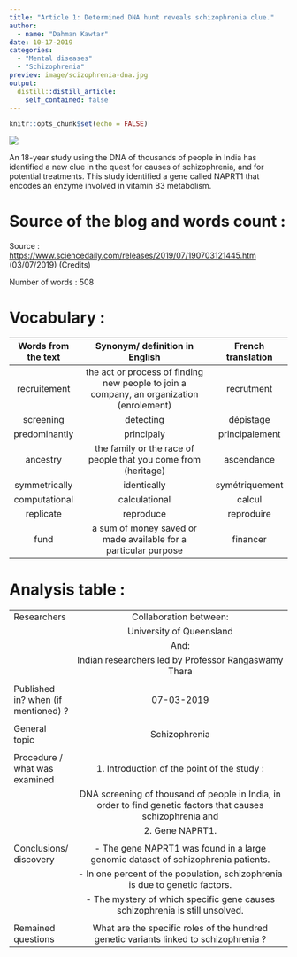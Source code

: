 ```yaml
---
title: "Article 1: Determined DNA hunt reveals schizophrenia clue."
author:
  - name: "Dahman Kawtar"
date: 10-17-2019
categories:
  - "Mental diseases"
  - "Schizophrenia"
preview: image/scizophrenia-dna.jpg
output:
  distill::distill_article:
    self_contained: false
---
```


```r
knitr::opts_chunk$set(echo = FALSE)
```

![](image/schizophrenia-dna.jpg)

An 18-year study using the DNA of thousands of people in India has identified a new clue in the quest for causes of schizophrenia, and for potential treatments. This study identified a gene called NAPRT1 that encodes an enzyme involved in vitamin B3 metabolism.

# Source of the blog and words count :

Source : <https://www.sciencedaily.com/releases/2019/07/190703121445.htm>  (03/07/2019)
(Credits)

Number of words : 508


# Vocabulary :

| Words from the text |                 Synonym/ definition in English                  | French translation |
| :-----------------: | :-------------------------------------------------------------: | :----------------: |
|     recruitement    | the act or process of finding new people to join a company, an organization (enrolement) |    recrutment     |
|      screening      |                            detecting                            |     dépistage      |
|    predominantly    |                           principaly                            |   principalement   |
|      ancestry       |  the family or the race of people that you come from (heritage) |     ascendance     |
|    symmetrically    |                           identically                           |   symétriquement   |
|    computational    |                          calculational                          |       calcul       |
|      replicate      |                            reproduce                            |     reproduire     |
|        fund         | a sum of money saved or made available for a particular purpose |      financer      |



# Analysis table :

|                                       |                                                                                                                                                                                                                                                |
| ------------------------------------- | :--------------------------------------------------------------------------------------------------------------------------------------------------------------------------------------------------------------------------------------------: |
| Researchers                           |                                                                Collaboration between:
|                                       |                                                                 University of Queensland
|                                       |                                                                          And:
|                                       |                                                   Indian researchers led by Professor Rangaswamy Thara  |
|                                       |                                                      |
| Published in? when (if mentioned)  ?  |                                                                       07-03-2019                        |
|                                       |                                                      |
| General topic                         |                                                                      Schizophrenia                       |
|                                       |                                                      |
| Procedure / what was examined         |                        1. Introduction of the point of the study :
|                                       |   DNA screening of thousand of people in India, in order to find genetic factors that causes schizophrenia and        |                                       |           potentiel treatements.|
|                                       |                            2. Gene NAPRT1.                         |
|                                       |                                                      |
| Conclusions/ discovery                |                      - The gene NAPRT1 was found in a large genomic dataset of schizophrenia patients.|
|                                       |                        - In one percent of the population, schizophrenia is due to genetic factors.|
|                                       |                        - The mystery of which specific gene causes schizophrenia is still unsolved.   |
|                                       |                                                      |
| Remained questions                    |                What are the specific roles of the hundred genetic variants linked to schizophrenia ?         |







